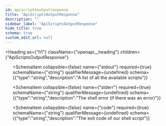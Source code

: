 ```yaml
---
id: apiscriptsoutputresponse
title: "ApiScriptsOutputResponse"
description: ""
sidebar_label: "ApiScriptsOutputResponse"
hide_title: true
schema: true
custom_edit_url: null
---
```



<Heading
  as={"h1"}
  className={"openapi__heading"}
  children={"ApiScriptsOutputResponse"}
>
</Heading>





<ul>
  <SchemaItem
    collapsible={false}
    name={"message"}
    required={true}
    schemaName={"string"}
    qualifierMessage={undefined}
    schema={{"type":"string","description":"A message with clear information what's going on."}}
  >
    
  </SchemaItem><SchemaItem
    collapsible={false}
    name={"stdout"}
    required={true}
    schemaName={"string"}
    qualifierMessage={undefined}
    schema={{"type":"string","description":"A list of all the available scripts"}}
  >
    
  </SchemaItem><SchemaItem
    collapsible={false}
    name={"stderr"}
    required={true}
    schemaName={"string"}
    qualifierMessage={undefined}
    schema={{"type":"string","description":"The shell error (if there was an error)"}}
  >
    
  </SchemaItem><SchemaItem
    collapsible={false}
    name={"code"}
    required={true}
    schemaName={"string"}
    qualifierMessage={undefined}
    schema={{"type":"string","description":"The exit code of our shell script"}}
  >
    
  </SchemaItem>
</ul>
            
